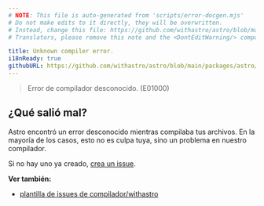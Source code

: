```yaml
---
# NOTE: This file is auto-generated from 'scripts/error-docgen.mjs'
# Do not make edits to it directly, they will be overwritten.
# Instead, change this file: https://github.com/withastro/astro/blob/main/packages/astro/src/core/errors/errors-data.ts
# Translators, please remove this note and the <DontEditWarning/> component.

title: Unknown compiler error.
i18nReady: true
githubURL: https://github.com/withastro/astro/blob/main/packages/astro/src/core/errors/errors-data.ts
---
```


> Error de compilador desconocido. (E01000)

## ¿Qué salió mal?
Astro encontró un error desconocido mientras compilaba tus archivos. En la mayoría de los casos, esto no es culpa tuya, sino un problema en nuestro compilador.

Si no hay uno ya creado, [crea un issue](https://github.com/withastro/compiler/issues/new/choose).

**Ver también:**

-  [plantilla de issues de compilador/withastro](https://github.com/withastro/compiler/issues)
